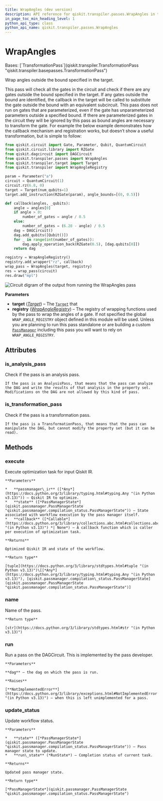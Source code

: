 ```yaml
---
title: WrapAngles (dev version)
description: API reference for qiskit.transpiler.passes.WrapAngles in the dev version of qiskit
in_page_toc_min_heading_level: 1
python_api_type: class
python_api_name: qiskit.transpiler.passes.WrapAngles
---
```


# WrapAngles

<Class id="qiskit.transpiler.passes.WrapAngles" isDedicatedPage={true} github="https://github.com/Qiskit/qiskit/tree/main/qiskit/transpiler/passes/utils/wrap_angles.py#L23-L90" signature="qiskit.transpiler.passes.WrapAngles(*args, **kwargs)" modifiers="class">
  Bases: [`TransformationPass`](qiskit.transpiler.TransformationPass "qiskit.transpiler.basepasses.TransformationPass")

  Wrap angles outside the bound specified in the target.

  This pass will check all the gates in the circuit and check if there are any gates outside the bound specified in the target. If any gates outside the bound are identified, the callback in the target will be called to substitute the gate outside the bound with an equivalent subcircuit. This pass does not run on gates that are parameterized, even if the gate has unparameterized parameters outside a specified bound. If there are parameterized gates in the circuit they will be ignored by this pass as bound angles are necessary to transform the gate. For example the below example demonstrates how the callback mechanism and registration works, but doesn’t show a useful transformation, but is simple to follow:

  ```python
  from qiskit.circuit import Gate, Parameter, Qubit, QuantumCircuit
  from qiskit.circuit.library import RZGate
  from qiskit.dagcircuit import DAGCircuit
  from qiskit.transpiler.passes import WrapAngles
  from qiskit.transpiler.target import Target
  from qiskit.transpiler import WrapAngleRegistry

  param = Parameter("a")
  circuit = QuantumCircuit(1)
  circuit.rz(6.8, 0)
  target = Target(num_qubits=1)
  target.add_instruction(RZGate(param), angle_bounds=[(0, 0.5)])

  def callback(angles, _qubits):
      angle = angles[0]
      if angle > 0:
          number_of_gates = angle / 0.5
      else:
          number_of_gates = (6.28 - angle) / 0.5
      dag = DAGCircuit()
      dag.add_qubits([Qubit()])
      for _ in range(int(number_of_gates)):
          dag.apply_operation_back(RZGate(0.5), [dag.qubits[0]])
      return dag

  registry = WrapAngleRegistry()
  registry.add_wrapper("rz", callback)
  wrap_pass = WrapAngles(target, registry)
  res = wrap_pass(circuit)
  res.draw("mpl")
  ```

  ![Circuit digram of the output from running the WrapAngles pass](/docs/images/api/qiskit/dev/qiskit-transpiler-passes-WrapAngles-1.avif)

  **Parameters**

  *   **target** ([*Target*](qiskit.transpiler.Target "qiskit.transpiler.Target")) – The [`Target`](qiskit.transpiler.Target "qiskit.transpiler.Target") that
  *   **registry** ([*WrapAngleRegistry*](qiskit.transpiler.WrapAngleRegistry "qiskit.transpiler.WrapAngleRegistry")) – The registry of wrapping functions used by the pass to wrap the angles of a gate. If not specified the global `WRAP_ANGLE_REGISTRY` object defined in this module will be used. Unless you are planning to run this pass standalone or are building a custom [`PassManager`](qiskit.transpiler.PassManager "qiskit.transpiler.PassManager") including this pass you will want to rely on `WRAP_ANGLE_REGISTRY`.

  ## Attributes

  ### is\_analysis\_pass

  <Attribute id="qiskit.transpiler.passes.WrapAngles.is_analysis_pass">
    Check if the pass is an analysis pass.

    If the pass is an AnalysisPass, that means that the pass can analyze the DAG and write the results of that analysis in the property set. Modifications on the DAG are not allowed by this kind of pass.
  </Attribute>

  ### is\_transformation\_pass

  <Attribute id="qiskit.transpiler.passes.WrapAngles.is_transformation_pass">
    Check if the pass is a transformation pass.

    If the pass is a TransformationPass, that means that the pass can manipulate the DAG, but cannot modify the property set (but it can be read).
  </Attribute>

  ## Methods

  ### execute

  <Function id="qiskit.transpiler.passes.WrapAngles.execute" github="https://github.com/Qiskit/qiskit/tree/main/qiskit/transpiler/basepasses.py#L161-L180" signature="execute(passmanager_ir, state, callback=None)">
    Execute optimization task for input Qiskit IR.

    **Parameters**

    *   **passmanager\_ir** ([*Any*](https://docs.python.org/3/library/typing.html#typing.Any "(in Python v3.13)")) – Qiskit IR to optimize.
    *   **state** ([*PassManagerState*](qiskit.passmanager.PassManagerState "qiskit.passmanager.compilation_status.PassManagerState")) – State associated with workflow execution by the pass manager itself.
    *   **callback** ([*Callable*](https://docs.python.org/3/library/collections.abc.html#collections.abc.Callable "(in Python v3.13)") *| None*) – A callback function which is caller per execution of optimization task.

    **Returns**

    Optimized Qiskit IR and state of the workflow.

    **Return type**

    [tuple](https://docs.python.org/3/library/stdtypes.html#tuple "(in Python v3.13)")\[[*Any*](https://docs.python.org/3/library/typing.html#typing.Any "(in Python v3.13)"), [qiskit.passmanager.compilation\_status.PassManagerState](qiskit.passmanager.PassManagerState "qiskit.passmanager.compilation_status.PassManagerState")]
  </Function>

  ### name

  <Function id="qiskit.transpiler.passes.WrapAngles.name" github="https://github.com/Qiskit/qiskit/tree/main/qiskit/passmanager/base_tasks.py#L68-L70" signature="name()">
    Name of the pass.

    **Return type**

    [str](https://docs.python.org/3/library/stdtypes.html#str "(in Python v3.13)")
  </Function>

  ### run

  <Function id="qiskit.transpiler.passes.WrapAngles.run" github="https://github.com/Qiskit/qiskit/tree/main/qiskit/transpiler/passes/utils/wrap_angles.py#L88-L90" signature="run(dag)">
    Run a pass on the DAGCircuit. This is implemented by the pass developer.

    **Parameters**

    **dag** – the dag on which the pass is run.

    **Raises**

    [**NotImplementedError**](https://docs.python.org/3/library/exceptions.html#NotImplementedError "(in Python v3.13)") – when this is left unimplemented for a pass.
  </Function>

  ### update\_status

  <Function id="qiskit.transpiler.passes.WrapAngles.update_status" github="https://github.com/Qiskit/qiskit/tree/main/qiskit/transpiler/basepasses.py#L182-L190" signature="update_status(state, run_state)">
    Update workflow status.

    **Parameters**

    *   **state** ([*PassManagerState*](qiskit.passmanager.PassManagerState "qiskit.passmanager.compilation_status.PassManagerState")) – Pass manager state to update.
    *   **run\_state** (*RunState*) – Completion status of current task.

    **Returns**

    Updated pass manager state.

    **Return type**

    [*PassManagerState*](qiskit.passmanager.PassManagerState "qiskit.passmanager.compilation_status.PassManagerState")
  </Function>
</Class>

